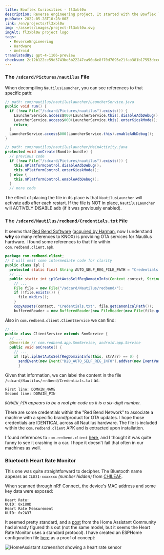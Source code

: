 ```yaml
---
title: Bowflex Curiosities - fl3xbl0w
description: Reverse engineering project. It started with the Bowflex Treadmill 22 but ended up being generalized for any Android machine sold by Nautilus Inc. (Nautilus, Bowflex, Schwinn).
pubDate: 2022-05-28T10:28:00Z
link: /en/projects/fl3xbl0w
img: ~/assets/images/project-fl3xbl0w.svg
imgAlt: fl3xbl0w project logo
tags:
  - ReverseEngineering
  - Hardware
  - Android
translatedBy: gpt-4-1106-preview
checksum: 2c12b122ce59d3743be3b22247ea90a6e8f70d7095e21fab381b17553dccd324
---
```



### The `/sdcard/Pictures/nautilus` File

When decompiling `NautilusLauncher`, you can see references to that specific path:

```java
// path: com/nautilus/nautiluslauncher/LauncherService.java
public void run() {
  if (!new File("/sdcard/Pictures/nautilus").exists()) {
    LauncherService.access$000(LauncherService.this).disableAdbDebug();
    LauncherService.access$000(LauncherService.this).enterKioskMode();
    return;
  }
  LauncherService.access$000(LauncherService.this).enableAdbDebug();
}
```

```java
// path: com/nautilus/nautiluslauncher/MainActivity.java
protected void onCreate(Bundle bundle) {
  // previous code
  if (!new File("/sdcard/Pictures/nautilus").exists()) {
    this.mPlatformControl.disableAdbDebug();
    this.mPlatformControl.enterKioskMode();
  } else {
    this.mPlatformControl.enableAdbDebug();
  }
  // more code
```

The effect of placing the file in its place is that `NautilusLauncher` will activate adb after each restart. If the file is NOT in place, `NautilusLauncher` will ACTIVELY DISABLE adb (if it was previously enabled).

### The `/sdcard/Nautilus/redbend/Credentials.txt` File

It seems that [Red Bend Software](https://en.wikipedia.org/wiki/Red_Bend_Software) ([acquired by Harman](https://news.harman.com/releases/harman-completes-acquisition-of-redbend), now I understand **why** so many references to KNOX) is providing OTA services for Nautilus hardware. I found some references to that file within `com.redbend.client.apk`.

```java
package com.redbend.client;
// I will omit some intermediate code for clarity
public class Ipl {
  protected static final String AUTO_SELF_REG_FILE_PATH = "Credentials.txt";
  // ...
  public static int iplGetAutoSelfRegDomainInfo(Context context, String[] strArr) {
    // ...
    File file = new File("/sdcard/Nautilus/redbend/");
    if (!file.exists()) {
      file.mkdirs();
    }
    copyAssets(context, "Credentials.txt", file.getCanonicalPath());
    bufferedReader = new BufferedReader(new FileReader(new File(file.getAbsoluteFile(), "Credentials.txt")));

```

Also in `com.redbend.client.ClientService` we can find:

```java
// ...
public class ClientService extends SmmService {
  // ...
  @Override // com.redbend.app.SmmService, android.app.Service
  public void onCreate() {
    // ...
    if (Ipl.iplGetAutoSelfRegDomainInfo(this, strArr) == 0) {
      sendEvent(new Event("D2B_AUTO_SELF_REG_INFO").addVar(new EventVar("DMA_VAR_AUTO_SELF_REG_DOMAIN_NAME", strArr[0])).addVar(new EventVar("DMA_VAR_AUTO_SELF_REG_DOMAIN_PIN", strArr[1])));
      }
```

Given that information, we can label the content in the file `/sdcard/Nautilus/redbend/Credentials.txt` as:

```
First line: DOMAIN_NAME
Second line: DOMAIN_PIN
```

_`DOMAIN_PIN` appears to be a real pin code as it is a six-digit number._

There are some credentials within the "Red Bend Network" to associate a machine with a specific brand/product for OTA updates. I hope those credentials are IDENTICAL across all Nautilus hardware. The file is included within the `com.redbend.client` APK and is extracted upon installation.

I found references to `com.redbend.client` [here](https://www.mdxers.org/threads/com-redbend-clent-has-stopped.175897/), and I thought it was quite funny to see it crashing in a car. I hope it doesn't fail that often in our machines as well.

### Bluetooth Heart Rate Monitor

This one was quite straightforward to decipher. The Bluetooth name appears as `CL831-xxxxxxx` _(number hidden)_ from [CHILEAF](https://www.chileaf.com/copy-cl830-health-monitor-armband-heart-rate-monitor-product/).

When scanned through [nRF Connect](https://www.nordicsemi.com/Products/Development-tools/nRF-Connect-for-mobile), the device's MAC address and some key data were exposed:

```
Heart Rate:
UUID: 0x180D
Heart Rate Measurement
UUID: 0x2A37
```

It seemed pretty standard, and a [post](https://community.home-assistant.io/t/ble-heartrate-monitor/300354/39) from the Home Assistant Community had already figured this out (not the same model, but it seems the Heart Rate Monitor uses a standard protocol). I have created an ESPHome configuration file [here](https://github.com/barrenechea/esphome-config-files/blob/master/bowflex-hr-monitor.yaml) as a proof of concept:

<Image
  src={HomeAssistantSensor}
  alt="HomeAssistant screenshot showing a heart rate sensor"
  format="webp"
/>
